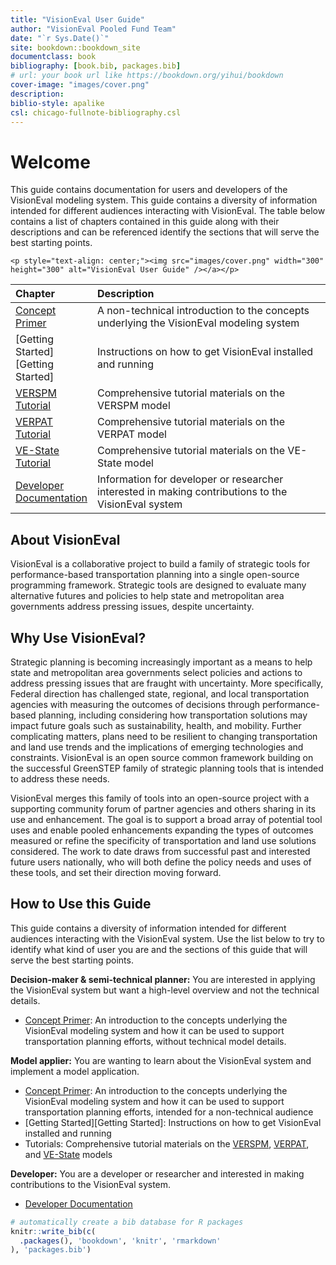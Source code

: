 ```yaml
--- 
title: "VisionEval User Guide"
author: "VisionEval Pooled Fund Team"
date: "`r Sys.Date()`"
site: bookdown::bookdown_site
documentclass: book
bibliography: [book.bib, packages.bib]
# url: your book url like https://bookdown.org/yihui/bookdown
cover-image: "images/cover.png"
description: 
biblio-style: apalike
csl: chicago-fullnote-bibliography.csl
---
```


# Welcome {-}
This guide contains documentation for users and developers of the VisionEval modeling system. This guide contains a diversity of information intended for different audiences interacting with VisionEval. The table below contains a list of chapters contained in this guide along with their descriptions and can be referenced identify the sections that will serve the best starting points.

```asis
<p style="text-align: center;"><img src="images/cover.png" width="300" height="300" alt="VisionEval User Guide" /></a></p>
```

| Chapter | Description|
|:--------|:----------------------------|
| [Concept Primer](#conceptprimer) | A non-technical introduction to the concepts underlying the VisionEval modeling system |
| [Getting Started][Getting Started] | Instructions on how to get VisionEval installed and running |
| [VERSPM Tutorial](#verspm) | Comprehensive tutorial materials on the VERSPM model |
| [VERPAT Tutorial](#verpat) | Comprehensive tutorial materials on the VERPAT model |
| [VE-State Tutorial](#vestate) | Comprehensive tutorial materials on the VE-State model |
| [Developer Documentation](#developer) | Information for developer or researcher interested in making contributions to the VisionEval system |

## About VisionEval {-}
VisionEval is a collaborative project to build a family of strategic tools for performance-based transportation planning into a single open-source programming framework. Strategic tools are designed to evaluate many alternative futures and policies to help state and metropolitan area governments address pressing issues, despite uncertainty. 

## Why Use VisionEval? {-}
Strategic planning is becoming increasingly important as a means to help state and metropolitan area governments select policies and actions to address pressing issues that are fraught with uncertainty. More specifically, Federal direction has challenged state, regional, and local transportation agencies with measuring the outcomes of decisions through performance-based planning, including considering how transportation solutions may impact future goals such as sustainability, health, and mobility. Further complicating matters, plans need to be resilient to changing transportation and land use trends and the implications of emerging technologies and constraints. VisionEval is an open source common framework building on the successful GreenSTEP family of strategic planning tools that is intended to address these needs.

VisionEval merges this family of tools into an open-source project with a supporting community forum of partner agencies and others sharing in its use and enhancement. The goal is to support a broad array of potential tool uses and enable pooled enhancements expanding the types of outcomes measured or refine the specificity of transportation and land use solutions considered. The work to date draws from successful past and interested future users nationally, who will both define the policy needs and uses of these tools, and set their direction moving forward.

## How to Use this Guide {-}
This guide contains a diversity of information intended for different audiences interacting with the VisionEval system. Use the list below to try to identify what kind of user you are and the sections of this guide that will serve the best starting points.

**Decision-maker & semi-technical planner:** You are interested in applying the VisionEval system but want a high-level overview and not the technical details.

* [Concept Primer](#conceptprimer): An introduction to the concepts underlying the VisionEval modeling system and how it can be used to support transportation planning efforts, without technical model details.

**Model applier:** You are wanting to learn about the VisionEval system and implement a model application.

* [Concept Primer](#conceptprimer): An introduction to the concepts underlying the VisionEval modeling system and how it can be used to support transportation planning efforts, intended for a non-technical audience
* [Getting Started][Getting Started]: Instructions on how to get VisionEval installed and running
* Tutorials: Comprehensive tutorial materials on the [VERSPM](#verspm), [VERPAT](#verpat), and [VE-State](#vestate) models

**Developer:** You are a developer or researcher and interested in making contributions to the VisionEval system.

* [Developer Documentation](#developer)

```r
# automatically create a bib database for R packages
knitr::write_bib(c(
  .packages(), 'bookdown', 'knitr', 'rmarkdown'
), 'packages.bib')
```
